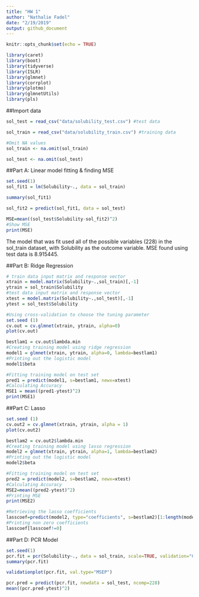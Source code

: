 ```yaml
---
title: "HW 1"
author: "Nathalie Fadel"
date: "2/19/2019"
output: github_document
---
```


```r
knitr::opts_chunk$set(echo = TRUE)
```

```r
library(caret)
library(boot)
library(tidyverse)
library(ISLR)
library(glmnet)
library(corrplot)
library(plotmo)
library(glmnetUtils)
library(pls)
```

##Import data
```r
sol_test = read_csv("data/solubility_test.csv") #test data

sol_train = read_csv("data/solubility_train.csv") #training data

#Omit NA values
sol_train <- na.omit(sol_train)

sol_test <- na.omit(sol_test)
```

##Part A: Linear model fitting & finding MSE
```r
set.seed(1)
sol_fit1 = lm(Solubility~., data = sol_train)

summary(sol_fit1)

sol_fit2 = predict(sol_fit1, data = sol_test)

MSE=mean((sol_test$Solubility-sol_fit2)^2)
#Show MSE
print(MSE)

```
The model that was fit used all of the possible variables (228) in the sol_train dataset, with Solubility as the outcome variable. MSE found using test data is 8.915445. 

##Part B: Ridge Regression 
```r
# train data input matrix and response vector
xtrain = model.matrix(Solubility~.,sol_train)[,-1]
ytrain = sol_train$Solubility
#test data input matrix and response vector
xtest = model.matrix(Solubility~.,sol_test)[,-1]
ytest = sol_test$Solubility

#Using cross-validation to choose the tuning parameter 
set.seed (1)
cv.out = cv.glmnet(xtrain, ytrain, alpha=0)
plot(cv.out)
```

```r
bestlam1 = cv.out$lambda.min
#Creating training model using ridge regression
model1 = glmnet(xtrain, ytrain, alpha=0, lambda=bestlam1)
#Printing out the logistic model
model1$beta

#Fitting training model on test set
pred1 = predict(model1, s=bestlam1, newx=xtest)
#Calculating Accuracy
MSE1 = mean((pred1-ytest)^2)
print(MSE1)

```

##Part C: Lasso
```r
set.seed (1)
cv.out2 = cv.glmnet(xtrain, ytrain, alpha = 1)
plot(cv.out2)
```

```r
bestlam2 = cv.out2$lambda.min
#Creating training model using lasso regression
model2 = glmnet(xtrain, ytrain, alpha=1, lambda=bestlam2)
#Printing out the logistic model
model2$beta
```

```r
#Fitting training model on test set
pred2 = predict(model2, s=bestlam2, newx=xtest)
#Calculating Accuracy
MSE2=mean((pred2-ytest)^2)
#Printing MSE
print(MSE2)
```

```r
#Retrieving the lasso coefficients
lasscoef=predict(model2, type="coefficients", s=bestlam2)[1:length(model2$beta),]
#Printing non zero coefficients
lasscoef[lasscoef!=0]
```

##Part D: PCR Model
```r
set.seed(1)
pcr.fit = pcr(Solubility~., data = sol_train, scale=TRUE, validation="CV")
summary(pcr.fit)
```

```r
validationplot(pcr.fit, val.type="MSEP")
```

```r
pcr.pred = predict(pcr.fit, newdata = sol_test, ncomp=228)
mean((pcr.pred-ytest)^2)
```
